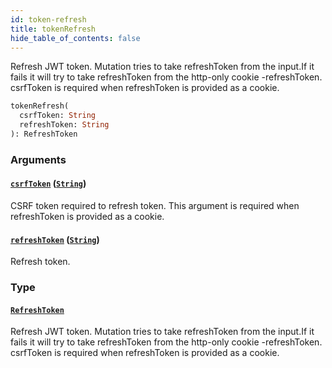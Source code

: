 ```yaml
---
id: token-refresh
title: tokenRefresh
hide_table_of_contents: false
---
```


Refresh JWT token. Mutation tries to take refreshToken from the input.If it fails it will try to take refreshToken from the http-only cookie -refreshToken. csrfToken is required when refreshToken is provided as a cookie.

```graphql
tokenRefresh(
  csrfToken: String
  refreshToken: String
): RefreshToken
```

### Arguments

#### [`csrfToken`](#) ([`String`](../../../developer/api-reference/scalars/string))

CSRF token required to refresh token. This argument is required when refreshToken is provided as a cookie.

#### [`refreshToken`](#) ([`String`](../../../developer/api-reference/scalars/string))

Refresh token.

### Type

#### [`RefreshToken`](../../../developer/api-reference/objects/refresh-token)

Refresh JWT token. Mutation tries to take refreshToken from the input.If it fails it will try to take refreshToken from the http-only cookie -refreshToken. csrfToken is required when refreshToken is provided as a cookie.
